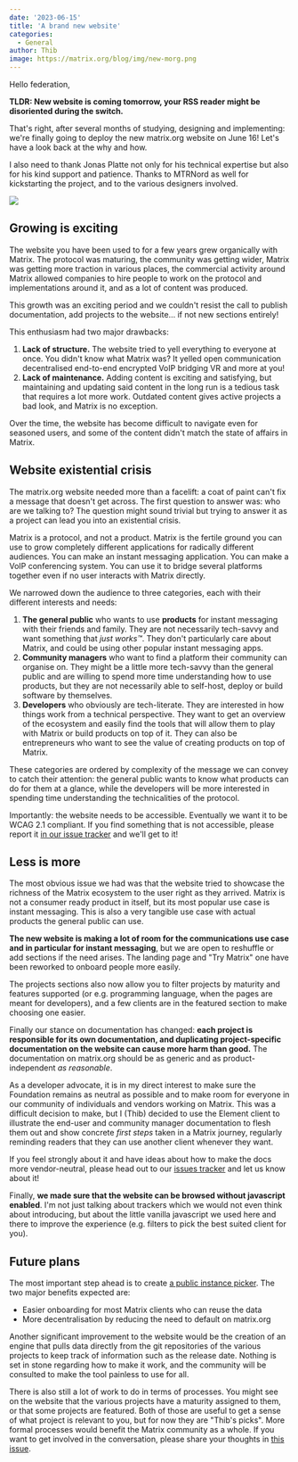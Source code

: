 ```yaml
---
date: '2023-06-15'
title: 'A brand new website'
categories:
  - General
author: Thib
image: https://matrix.org/blog/img/new-morg.png
---
```


Hello federation,

**TLDR: New website is coming tomorrow, your RSS reader might be disoriented during the switch.**

That's right, after several months of studying, designing and implementing: we're finally going to deploy the new matrix.org website on June 16! Let's have a look back at the why and how.

I also need to thank Jonas Platte not only for his technical expertise but also for his kind support and patience. Thanks to MTRNord as well for kickstarting the project, and to the various designers involved.

![](/blog/img/new-morg.png)

## Growing is exciting

The website you have been used to for a few years grew organically with Matrix. The protocol was maturing, the community was getting wider, Matrix was getting more traction in various places, the commercial activity around Matrix allowed companies to hire people to work on the protocol and implementations around it, and as a lot of content was produced.

This growth was an exciting period and we couldn't resist the call to publish documentation, add projects to the website… if not new sections entirely!

This enthusiasm had two major drawbacks:

1. **Lack of structure.** The website tried to yell everything to everyone at once. You didn't know what Matrix was? It yelled open communication decentralised end-to-end encrypted VoIP bridging VR and more at you!
2. **Lack of maintenance.** Adding content is exciting and satisfying, but maintaining and updating said content in the long run is a tedious task that requires a lot more work. Outdated content gives active projects a bad look, and Matrix is no exception.

Over the time, the website has become difficult to navigate even for seasoned users, and some of the content didn't match the state of affairs in Matrix.

## Website existential crisis

The matrix.org website needed more than a facelift: a coat of paint can't fix a message that doesn't get across. The first question to answer was: who are we talking to? The question might sound trivial but trying to answer it as a project can lead you into an existential crisis.

Matrix is a protocol, and not a product. Matrix is the fertile ground you can use to grow completely different applications for radically different audiences. You can make an instant messaging application. You can make a VoIP conferencing system. You can use it to bridge several platforms together even if no user interacts with Matrix directly.

We narrowed down the audience to three categories, each with their different interests and needs:

1. **The general public** who wants to use **products** for instant messaging with their friends and family. They are not necessarily tech-savvy and want something that _just works™_. They don't particularly care about Matrix, and could be using other popular instant messaging apps.
2. **Community managers** who want to find a platform their community can organise on. They might be a little more tech-savvy than the general public and are willing to spend more time understanding how to use products, but they are not necessarily able to self-host, deploy or build software by themselves.
3. **Developers** who obviously are tech-literate. They are interested in how things work from a technical perspective. They want to get an overview of the ecosystem and easily find the tools that will allow them to play with Matrix or build products on top of it. They can also be entrepreneurs who want to see the value of creating products on top of Matrix.

These categories are ordered by complexity of the message we can convey to catch their attention: the general public wants to know what products can do for them at a glance, while the developers will be more interested in spending time understanding the technicalities of the protocol.

Importantly: the website needs to be accessible. Eventually we want it to be WCAG 2.1 compliant. If you find something that is not accessible, please report it [in our issue tracker](https://github.com/matrix-org/matrix.org/issues) and we'll get to it!

## Less is more

The most obvious issue we had was that the website tried to showcase the richness of the Matrix ecosystem to the user right as they arrived. Matrix is not a consumer ready product in itself, but its most popular use case is instant messaging. This is also a very tangible use case with actual products the general public can use.

**The new website is making a lot of room for the communications use case and in particular for instant messaging**, but we are open to reshuffle or add sections if the need arises. The landing page and "Try Matrix" one have been reworked to onboard people more easily.

The projects sections also now allow you to filter projects by maturity and features supported (or e.g. programming language, when the pages are meant for developers), and a few clients are in the featured section to make choosing one easier.

Finally our stance on documentation has changed: **each project is responsible for its own documentation, and duplicating project-specific documentation on the website can cause more harm than good.** The documentation on matrix.org should be as generic and as product-independent _as reasonable_.

As a developer advocate, it is in my direct interest to make sure the Foundation remains as neutral as possible and to make room for everyone in our community of individuals and vendors working on Matrix. This was a difficult decision to make, but I (Thib) decided to use the Element client to illustrate the end-user and community manager documentation to flesh them out and show concrete _first steps_ taken in a Matrix journey, regularly reminding readers that they can use another client whenever they want.

If you feel strongly about it and have ideas about how to make the docs more vendor-neutral, please head out to our [issues tracker](https://github.com/matrix-org/matrix.org/issues) and let us know about it!

Finally, **we made sure that the website can be browsed without javascript enabled**. I'm not just talking about trackers which we would not even think about introducing, but about the little vanilla javascript we used here and there to improve the experience (e.g. filters to pick the best suited client for you).

## Future plans

The most important step ahead is to create [a public instance picker](https://github.com/matrix-org/matrix.org/issues/1570). The two major benefits expected are:

- Easier onboarding for most Matrix clients who can reuse the data
- More decentralisation by reducing the need to default on matrix.org

Another significant improvement to the website would be the creation of an engine that pulls data directly from the git repositories of the various projects to keep track of information such as the release date. Nothing is set in stone regarding how to make it work, and the community will be consulted to make the tool painless to use for all.

There is also still a lot of work to do in terms of processes. You might see on the website that the various projects have a maturity assigned to them, or that some projects are featured. Both of those are useful to get a sense of what project is relevant to you, but for now they are "Thib's picks". More formal processes would benefit the Matrix community as a whole. If you want to get involved in the conversation, please share your thoughts in [this issue](https://github.com/matrix-org/matrix.org/issues/1584).

